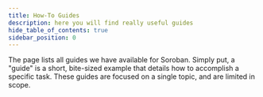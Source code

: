 ```yaml
---
title: How-To Guides
description: here you will find really useful guides
hide_table_of_contents: true
sidebar_position: 0
---
```


The page lists all guides we have available for Soroban. Simply put, a "guide" is a short, bite-sized example that details how to accomplish a specific task. These guides are focused on a single topic, and are limited in scope.
